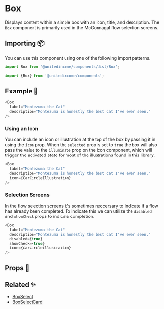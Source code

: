 
# Box

Displays content within a simple box with an icon, title, and description. The `Box` component is primarily used in the McGonnagal flow selection screens.

## Importing 📦

You can use this component using one of the following import patterns.

```javascript
import Box from '@unitedincome/components/dist/Box';
```

```javascript
import {Box} from '@unitedincome/components';
```

## Example 🚀

<Preview>
  <Box
    label="Montezuma the Cat"
    description="Montezuma is honestly the best cat I've ever seen."
  />
</Preview>

```javascript
<Box
  label="Montezuma the Cat"
  description="Montezuma is honestly the best cat I've ever seen."
/>
```

### Using an Icon

You can include an icon or illustration at the top of the box by passing it in using the `icon` prop. When the `selected` prop is set to `true` the box will also pass the value to the `illuminate` prop on the icon component, which will trigger the activated state for most of the illustrations found in this library.

<Preview>
  <Box
    label="Montezuma the Cat"
    description="Montezuma is honestly the best cat I've ever seen."
    icon={CarCircleIllustration}
  />
</Preview>

```javascript
<Box
  label="Montezuma the Cat"
  description="Montezuma is honestly the best cat I've ever seen."
  icon={CarCircleIllustration}
/>
```

### Selection Screens

In the flow selection screens it's sometimes neccersary to indicate if a flow has already been completed. To indicate this we can utilize the `disabled` and `showCheck` props to indicate completion.

<Preview>
  <Box
    label="Montezuma the Cat"
    description="Montezuma is honestly the best cat I've ever seen."
    disabled={true}
    showCheck={true}
    icon={CarCircleIllustration}
  />
</Preview>

```javascript
<Box
  label="Montezuma the Cat"
  description="Montezuma is honestly the best cat I've ever seen."
  disabled={true}
  showCheck={true}
  icon={CarCircleIllustration}
/>
```

## Props 🔧

<Props of={Box} />

## Related ✨

- [BoxSelect](/?path=/story/molecules-boxselect--default)
- [BoxSelectCard](/?path=/story/complex-organisms-boxselectcard--active)
